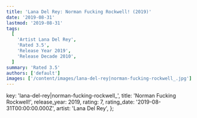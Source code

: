 ```yaml
---
title: 'Lana Del Rey: Norman Fucking Rockwell! (2019)'
date: '2019-08-31'
lastmod: '2019-08-31'
tags:
  [
    'Artist Lana Del Rey',
    'Rated 3.5',
    'Release Year 2019',
    'Release Decade 2010',
  ]
summary: 'Rated 3.5'
authors: ['default']
images: ['/content/images/lana-del-rey|norman-fucking-rockwell_.jpg']
---
```


  key: 'lana-del-rey|norman-fucking-rockwell_',
  title: 'Norman Fucking Rockwell!',
  release_year: 2019,
  rating: 7,
  rating_date: '2019-08-31T00:00:00.000Z',
  artist: 'Lana Del Rey',
};

<MusicRating data={data} />
